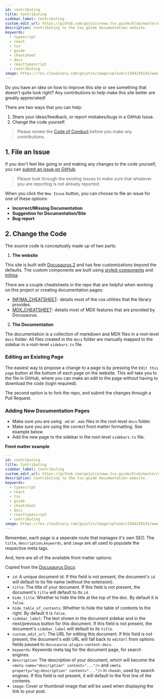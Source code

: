```yaml
---
id: contributing
title: Contributing
sidebar_label: Contributing
custom_edit_url: https://github.com/gojutin/www.tsx.guide/blob/master/docs/site/contributing.mdx
description: Contributing to the tsx.guide documentation website.
keywords:
  - typescript
  - react
  - tsx
  - guide
  - cheatsheet
  - docs
  - reacttypescript
  - contributing
image: https://res.cloudinary.com/gojutin/image/upload/v1584239143/www.tsx.guide/tsx-guide-logo.png
---
```


Do you have an idea on how to improve this site or see something that doesn't quite look right? Any contributions to help make this site better are greatly appreciated!

There are two ways that you can help:

1. Share your ideas/feedback, or report mistakes/bugs in a GitHub Issue.
2. Change the code yourself.

> Please review the [Code of Conduct](./code-of-conduct.mdx) before you make any contributions.

## 1. File an Issue

If you don't feel like going in and making any changes to the code yourself, you can [submit an issue on GitHub].

> Please look through the existing issues to make sure that whatever you are reporting is not already reported.

When you click the `New Issue` button, you can choose to file an issue for one of these options:

- **Incorrect/Missing Documentation**
- **Suggestion for Documentation/Site**
- **Bug report**

## 2. Change the Code

The source code is conceptually made up of two parts:

1. **The website**

This site is built with [Docusaurus 2] and has few customizations beyond the defaults. The custom components are built using [styled-components](https://styled-components.com/) and [Infima](https://facebookincubator.github.io/infima/docs/getting-started/introduction).

There are a couple cheatsheets in the repo that are helpful when working on this project or creating documentation pages:

- [INFIMA_CHEATSHEET]- details most of the css utilities that the library provides.
- [MDX_CHEATSHEET]- details most of MDX features that are provided by Docusaurus.

2. **The Documentation**

The documentation is a collection of markdown and MDX files in a root-level `docs` folder. All files created in the `docs` folder are manually mapped to the sidebar in a root-level `sidebars.ts` file.

### Editing an Existing Page

The easiest way to propose a change to a page is by pressing the `Edit this page` button at the bottom of each page on the website. This will take you to the file in GitHub, where you can make an edit to the page without having to download the code (login required).

The second option is to fork the repo, and submit the changes through a Pull Request.

### Adding New Documentation Pages

- Make sure you are using `.md` or `.mdx` files in the root-level `docs` folder.
- Make sure you are using the correct front matter formatting. See example below.
- Add the new page to the sidebar in the root-level `sidebars.ts` file.

**Front matter example**

```yaml
---
id: contributing
title: Contributing
sidebar_label: Contributing
custom_edit_url: https://github.com/gojutin/www.tsx.guide/blob/master/docs/introduction/contributing.mdx
description: Contributing to the tsx.guide documentation website.
keywords:
  - typescript
  - react
  - tsx
  - guide
  - cheatsheet
  - docs
  - reacttypescript
  - contributing
image: https://res.cloudinary.com/gojutin/image/upload/v1584239143/www.tsx.guide/tsx-guide-logo.png
---

```

Remember, each page is a seperate route that manages it's own SEO. The `title`, `description`,`keywords`, and `image` are all used to populate the respective meta tags.

And, here are all of the available front matter options:

Copied from the [Docusaurus Docs]:

- `id`: A unique document id. If this field is not present, the document's `id` will default to its file name (without the extension).
- `title`: The title of your document. If this field is not present, the document's `title` will default to its `id`.
- `hide_title`: Whether to hide the title at the top of the doc. By default it is `false`.
- `hide_table_of_contents`: Whether to hide the table of contents to the right. By default it is `false`.
- `sidebar_label`: The text shown in the document sidebar and in the next/previous button for this document. If this field is not present, the document's `sidebar_label` will default to its `title`.
- `custom_edit_url`: The URL for editing this document. If this field is not present, the document's edit URL will fall back to `editUrl` from options fields passed to `docusaurus-plugin-content-docs`.
- `keywords`: Keywords meta tag for the document page, for search engines.
- `description`: The description of your document, which will become the `<meta name="description" content="..."/>` and `<meta property="og:description" content="..."/>` in `<head>`, used by search engines. If this field is not present, it will default to the first line of the contents.
- `image`: Cover or thumbnail image that will be used when displaying the link to your post.

[submit an issue on github]: https://github.com/gojutin/www.tsx.guide/issues
[docusaurus 2]: https://v2.docusaurus.io/
[infima_cheatsheet]: https://github.com/gojutin/www.tsx.guide/blob/master/INFIMA_CHEATSHEET.md
[mdx_cheatsheet]: https://github.com/gojutin/www.tsx.guide/blob/master/MDX_CHEATSHEET.md
[docusaurus docs]: https://v2.docusaurus.io/docs/markdown-features
